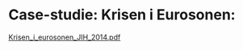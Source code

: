 <!--
---
output: html_notebook
---
-->
# Case-studie: Krisen i Eurosonen: 

[Krisen_i_eurosonen_JIH_2014.pdf](artikler/Krisen_i_eurosonen_JIH_2014.pdf)
